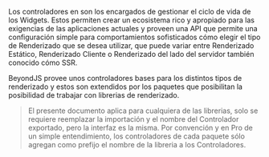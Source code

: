 
<DocHeader pretitle="Widgets" title="Controladores" />

Los controladores en <BeyondJS/> son los encargados de gestionar
el ciclo de vida de los Widgets. Estos permiten crear un ecosistema rico y apropiado
para las exigencias de las aplicaciones actuales y proveen una API que permite
una configuración simple para comportamientos sofisticados cómo
elegir el tipo de Renderizado que se desea utilizar, que puede variar
entre Renderizado Estático, Renderizado Cliente o Renderizado del lado del
servidor también conocido cómo SSR.

BeyondJS provee unos controladores bases para los distintos tipos de renderizado
y estos son extendidos por los paquetes que posibilitan la posibilidad de
trabajar con librerias de renderizado.

> El presente documento aplica para cualquiera de las librerias, solo se requiere
> reemplazar la importación y el nombre del Controlador exportado, pero la interfaz es
> la misma. Por convención y en Pro de un simple entendimiento, los controladores de
> cada paquete sólo agregan como prefijo el nombre de la libreria a los Controladores.

<Title tag="h2" text="WidgetController" />

> Si haces uso del CLI o el Workspace para crear tus paquetes, el manejo de estas
> dependencias es realizado de forma automática. Esta documentación está hecha con la intención
> de que quien la lea pueda entender bien la forma extensible de <BeyondJS/>

Para utilizar los widgets de <BeyondJS/> es necesario tener el paquete `@beyond-js/widgets`
instalado y a partir de ello, instalar alguno de los siguientes paquetes
según la libreria que se desee utilizar:

-   <ELink href="https://www.npmjs.com/package/@beyond-js/react-widgets">`@beyond-js/react-widgets`</ELink>
-   <ELink href="https://www.npmjs.com/package/@beyond-js/svelte-widgets">`@beyond-js/svelte-widgets`</ELink>
-   <ELink href="https://www.npmjs.com/package/@beyond-js/vue-widgets">`@beyond-js/vue-widgets`</ELink>

<Title tag="h2" text="WidgetController" />

> `ReactWidgetController` en `react-widgets`.

> `VueWidgetController` en `vue-widgets`

> `SvelteWidgetController` en `svelte-widgets`.

La implementación del controlador es requerida para el funcionamiento de los Widgets.
La estructura es la siguiente:

<Code>
{`
export /*bundle*/
class Controller extends LibraryWidgetController {
    get Widget() {
        return ObjectToRender;
    }
}

`}

</Code>

el getter `Widget` debe definirse y retornar un componente a renderizar, compatible
con la libreria de vista que se esté usando.

<Title tag="h4" text="Métodos" />

-   `initialise` : Permite agregar lógica a ejecutarse
    previo al montado del componente web en el DOM HTML y se ejecuta una única vez.
-   `createStore` : Propiedad requerida si se desea implementar SSR.
    Permite agregar lógica para el manejo del Estado del widget,
    debe retornar un objeto con
    la interfaz <Link href="/docs/api/IwidgetStore">IWidgetStore</Link>.

-   `mount`: Es similar al método initialise, la diferencia es que este método se ejecuta
    cada vez que el componente es montado en el DOM, mientras que el método initialise sólo
    se ejecuta al momento en el que se monta el componente por primera vez.

-   `unmount`: Permite ejecutar lógica cuando el componente va a ser desmontado del Documento.
-   `disconnect`: Es el evento disconnect del Componente Web, se ejecuta cuando el componente es eliminado del dom.

<NextLinks items={["widgets/page", "widgets/layout"]} />
